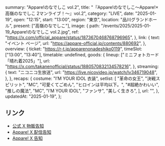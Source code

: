   summary: "Appare!のなでしこ vol.2",
  title: "『Appare!のなでしこ〜Appare!×高嶺のなでしこ 2マンライブ！〜』vol.2",
  category: "LIVE",
  date: "2025-01-19",
  open: "12:15",
  start: "13:00",
  region: "東京",
  location: "品川グランドホール",
  present: ["高嶺のなでしこ"],
  image: {
    path: "/events/2025/2025-01-19_Appare!のなでしこ vol.2.jpg",
    ref: "https://x.com/official_appare/status/1873670468768796965",
  },
  link: {
    text: "イベント ページ",
    url: "https://appare-official.jp/contents/880692",
  },
  overview: {
    ticket: "https://r-t.jp/apparenonadeshiko0119",
    timeSlot: ["13:00", "13:40"],
    timetable: undefined,
    goods: {
      lineup: ["ミニフォトカード「晴れ着2025」"],
      url: "https://x.com/takanenofficial/status/1880570832134578216",
    },
    streaming: {
      text: "ニコニコ生放送",
      url: "https://live.nicovideo.jp/watch/lv346719048",
    },
  },
  recaps: {
    costume: "I’M YOUR IDOL 衣装",
    setlist: [
      "革命の女王",
      "決戦スピリット",
      "MC",
      "可愛くてごめん",
      "ヒロインは平均以下。",
      "#超絶かわいい",
      "推しの魔法",
      "MC",
      "I’M YOUR IDOL",
      "ファンサ",
      "美しく生きろ",
    ],
    url: "",
  },
  updatedAt: "2025-01-19",
};

## リンク

- [公式 X 物販告知](https://x.com/takanenofficial/status/1880570832134578216)
- [Appare! X 配信告知](https://x.com/official_appare/status/1880605285175497010)
- [Appare! X 告知](https://x.com/official_appare/status/1873670468768796965)
